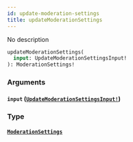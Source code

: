 ```yaml
---
id: update-moderation-settings
title: updateModerationSettings
---
```


No description

```graphql
updateModerationSettings(
  input: UpdateModerationSettingsInput!
): ModerationSettings!

```

### Arguments

#### `input` ([`UpdateModerationSettingsInput!`](/docs/graphql/inputs/update-moderation-settings-input))

### Type

#### [`ModerationSettings`](/docs/graphql/objects/moderation-settings)
